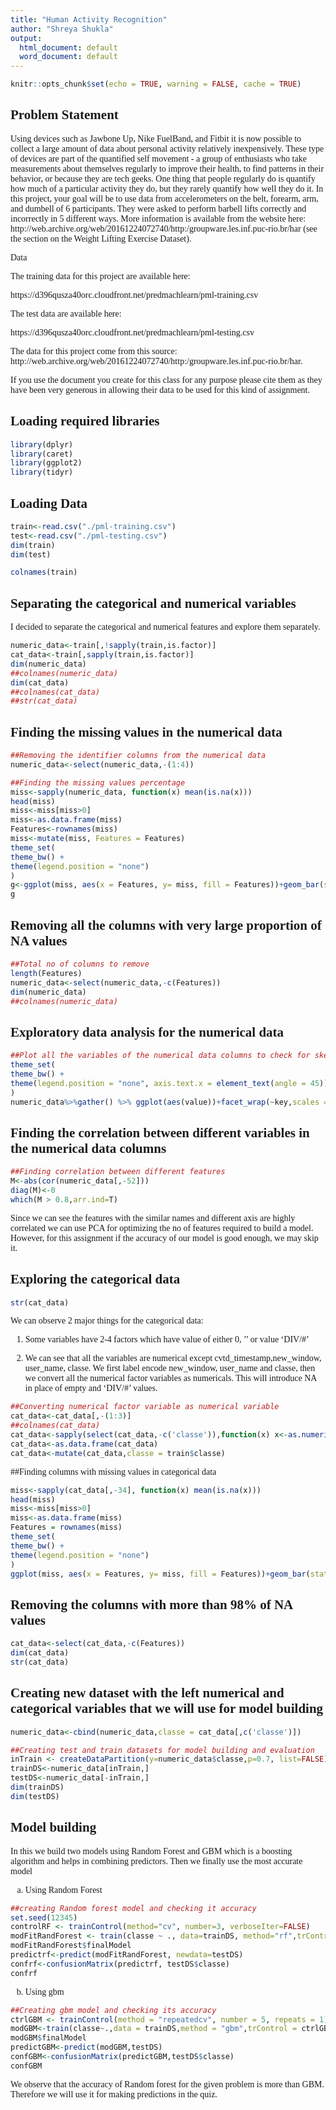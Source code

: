 ---
title: "Human Activity Recognition"
author: "Shreya Shukla"
output:
  html_document: default
  word_document: default
---
<style>
body{
  font-family: Lucida Bright;
}
</style>

```{r setup, include=FALSE}
knitr::opts_chunk$set(echo = TRUE, warning = FALSE, cache = TRUE)
```

## Problem Statement
Using devices such as Jawbone Up, Nike FuelBand, and Fitbit it is now possible to collect a large amount of data about personal activity relatively inexpensively. These type of devices are part of the quantified self movement - a group of enthusiasts who take measurements about themselves regularly to improve their health, to find patterns in their behavior, or because they are tech geeks. One thing that people regularly do is quantify how much of a particular activity they do, but they rarely quantify how well they do it. In this project, your goal will be to use data from accelerometers on the belt, forearm, arm, and dumbell of 6 participants. They were asked to perform barbell lifts correctly and incorrectly in 5 different ways. More information is available from the website here: http://web.archive.org/web/20161224072740/http:/groupware.les.inf.puc-rio.br/har (see the section on the Weight Lifting Exercise Dataset).

Data

The training data for this project are available here:

https://d396qusza40orc.cloudfront.net/predmachlearn/pml-training.csv

The test data are available here:

https://d396qusza40orc.cloudfront.net/predmachlearn/pml-testing.csv

The data for this project come from this source: http://web.archive.org/web/20161224072740/http:/groupware.les.inf.puc-rio.br/har. 

If you use the document you create for this class for any purpose please cite them as they have been very generous in allowing their data to be used for this kind of assignment.

## Loading required libraries
```{r warning=FALSE}
library(dplyr)
library(caret)
library(ggplot2)
library(tidyr)
```

## Loading Data
```{r warning=FALSE}
train<-read.csv("./pml-training.csv")
test<-read.csv("./pml-testing.csv")
dim(train)
dim(test)
```
```{r}
colnames(train)
```

## Separating the categorical and numerical variables
I decided to separate the categorical and numerical features and explore them separately.
```{r}
numeric_data<-train[,!sapply(train,is.factor)]
cat_data<-train[,sapply(train,is.factor)]
dim(numeric_data)
##colnames(numeric_data)
dim(cat_data)
##colnames(cat_data)
##str(cat_data)
```


## Finding the missing values in the numerical data
```{r fig.width=10,fig.height=11}
##Removing the identifier columns from the numerical data
numeric_data<-select(numeric_data,-(1:4))

##Finding the missing values percentage
miss<-sapply(numeric_data, function(x) mean(is.na(x)))
head(miss)
miss<-miss[miss>0]
miss<-as.data.frame(miss)
Features<-rownames(miss)
miss<-mutate(miss, Features = Features)
theme_set(
theme_bw() +
theme(legend.position = "none")
)
g<-ggplot(miss, aes(x = Features, y= miss, fill = Features))+geom_bar(stat= "identity")+ coord_flip()+labs(y = "Percentage of missing values")
g

```

## Removing all the columns with very large proportion of NA values
```{r}
##Total no of columns to remove
length(Features)
numeric_data<-select(numeric_data,-c(Features))
dim(numeric_data)
##colnames(numeric_data)
```

## Exploratory data analysis for the numerical data
```{r include = FALSE}
##Plot all the variables of the numerical data columns to check for skewness
theme_set(
theme_bw() +
theme(legend.position = "none", axis.text.x = element_text(angle = 45))
)
numeric_data%>%gather() %>% ggplot(aes(value))+facet_wrap(~key,scales = "free")+geom_histogram()
```

## Finding the correlation between different variables in the numerical data columns
```{r}
##Finding correlation between different features
M<-abs(cor(numeric_data[,-52]))
diag(M)<-0
which(M > 0.8,arr.ind=T)
```
Since we can see the features with the similar names and different axis are highly correlated we can use PCA for optimizing the no of features required to build a model. However, for this assignment if the accuracy of our model is good enough, we may skip it.

## Exploring the categorical data
```{r}
str(cat_data)
```

We can observe 2 major things for the categorical data:

1. Some variables have 2-4 factors which have value of either 0, '' or value 'DIV/#'

2. We can see that all the variables are numerical except cvtd_timestamp,new_window, user_name, classe. 
We first label encode new_window, user_name and classe, then we convert all the numerical factor variables as numericals. This will introduce NA in place of empty and 'DIV/#' values.

```{r warning=FALSE}
##Converting numerical factor variable as numerical variable
cat_data<-cat_data[,-(1:3)]
##colnames(cat_data)
cat_data<-sapply(select(cat_data,-c('classe')),function(x) x<-as.numeric(levels(x)[x]))
cat_data<-as.data.frame(cat_data)
cat_data<-mutate(cat_data,classe = train$classe)
```

##Finding columns with missing values in categorical data
```{r}
miss<-sapply(cat_data[,-34], function(x) mean(is.na(x)))
head(miss)
miss<-miss[miss>0]
miss<-as.data.frame(miss)
Features = rownames(miss)
theme_set(
theme_bw() +
theme(legend.position = "none")
)
ggplot(miss, aes(x = Features, y= miss, fill = Features))+geom_bar(stat= "identity")+ coord_flip()+labs(y = "Percentage of missing values")
```

## Removing the columns with more than 98% of NA values
```{r}
cat_data<-select(cat_data,-c(Features))
dim(cat_data)
str(cat_data)
```

## Creating new dataset with the left numerical and categorical variables that we will use for model building
```{r}
numeric_data<-cbind(numeric_data,classe = cat_data[,c('classe')])

##Creating test and train datasets for model building and evaluation
inTrain <- createDataPartition(y=numeric_data$classe,p=0.7, list=FALSE)
trainDS<-numeric_data[inTrain,]
testDS<-numeric_data[-inTrain,]
dim(trainDS)
dim(testDS)

```

## Model building 
In this we build two models using Random Forest and GBM which is a boosting algorithm and helps in combining predictors. Then we finally use the most accurate model

a) Using Random Forest
```{r cache=TRUE}
##creating Random forest model and checking it accuracy
set.seed(12345)
controlRF <- trainControl(method="cv", number=3, verboseIter=FALSE)
modFitRandForest <- train(classe ~ ., data=trainDS, method="rf",trControl=controlRF)
modFitRandForest$finalModel
predictrf<-predict(modFitRandForest, newdata=testDS)
confrf<-confusionMatrix(predictrf, testDS$classe)
confrf
```

b) Using gbm
```{r cache=TRUE}
##Creating gbm model and checking its accuracy
ctrlGBM <- trainControl(method = "repeatedcv", number = 5, repeats = 1)
modGBM<-train(classe~.,data = trainDS,method = "gbm",trControl = ctrlGBM,verbose = FALSE)
modGBM$finalModel
predictGBM<-predict(modGBM,testDS)
confGBM<-confusionMatrix(predictGBM,testDS$classe)
confGBM
```

We observe that the accuracy of Random forest for the given problem is more than GBM. Therefore we will use it for making predictions in the quiz.


